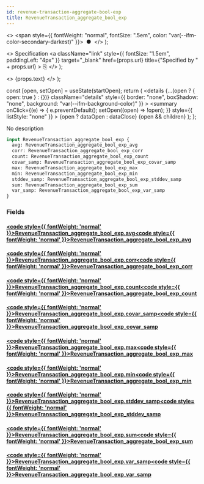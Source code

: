 ```yaml
---
id: revenue-transaction-aggregate-bool-exp
title: RevenueTransaction_aggregate_bool_exp
---
```


<head>
  <meta content="noindex" name="robots" />
  <meta charset="utf-8" />
</head>

  <>
    <span style={{ fontWeight: "normal", fontSize: ".5em", color: "var(--ifm-color-secondary-darkest)" }}>
      &nbsp;●&nbsp;
    </span>
  </>
);

  <>
    Specification
    <a
      className="link"
      style={{ fontSize: "1.5em", paddingLeft: "4px" }}
      target="_blank"
      href={props.url}
      title={"Specified by " + props.url}
    >
      ⎘
    </a>
  </>
);

  <>
    <span className={props.class}>{props.text}</span>
  </>
);


  const [open, setOpen] = useState(startOpen);
  return (
    <details
      {...(open ? { open: true } : {})}
      className="details"
      style={{ border: "none", boxShadow: "none", background: "var(--ifm-background-color)" }}
    >
      <summary
        onClick={(e) => {
          e.preventDefault();
          setOpen((open) => !open);
        }}
        style={{ listStyle: "none" }}
      >
        {open ? dataOpen : dataClose}
      </summary>
      {open && children}
    </details>
  );
};

No description

```graphql
input RevenueTransaction_aggregate_bool_exp {
  avg: RevenueTransaction_aggregate_bool_exp_avg
  corr: RevenueTransaction_aggregate_bool_exp_corr
  count: RevenueTransaction_aggregate_bool_exp_count
  covar_samp: RevenueTransaction_aggregate_bool_exp_covar_samp
  max: RevenueTransaction_aggregate_bool_exp_max
  min: RevenueTransaction_aggregate_bool_exp_min
  stddev_samp: RevenueTransaction_aggregate_bool_exp_stddev_samp
  sum: RevenueTransaction_aggregate_bool_exp_sum
  var_samp: RevenueTransaction_aggregate_bool_exp_var_samp
}
```

### Fields

#### [<code style={{ fontWeight: 'normal' }}>RevenueTransaction_aggregate_bool_exp.<b>avg</b></code>](#)<Bullet />[<code style={{ fontWeight: 'normal' }}><b>RevenueTransaction_aggregate_bool_exp_avg</b></code>](/docs/api/flow/graphql/envio/inputs/revenue-transaction-aggregate-bool-exp-avg.mdx) <Badge class="badge badge--secondary " text="input"/>

#### [<code style={{ fontWeight: 'normal' }}>RevenueTransaction_aggregate_bool_exp.<b>corr</b></code>](#)<Bullet />[<code style={{ fontWeight: 'normal' }}><b>RevenueTransaction_aggregate_bool_exp_corr</b></code>](/docs/api/flow/graphql/envio/inputs/revenue-transaction-aggregate-bool-exp-corr.mdx) <Badge class="badge badge--secondary " text="input"/>

#### [<code style={{ fontWeight: 'normal' }}>RevenueTransaction_aggregate_bool_exp.<b>count</b></code>](#)<Bullet />[<code style={{ fontWeight: 'normal' }}><b>RevenueTransaction_aggregate_bool_exp_count</b></code>](/docs/api/flow/graphql/envio/inputs/revenue-transaction-aggregate-bool-exp-count.mdx) <Badge class="badge badge--secondary " text="input"/>

#### [<code style={{ fontWeight: 'normal' }}>RevenueTransaction_aggregate_bool_exp.<b>covar_samp</b></code>](#)<Bullet />[<code style={{ fontWeight: 'normal' }}><b>RevenueTransaction_aggregate_bool_exp_covar_samp</b></code>](/docs/api/flow/graphql/envio/inputs/revenue-transaction-aggregate-bool-exp-covar-samp.mdx) <Badge class="badge badge--secondary " text="input"/>

#### [<code style={{ fontWeight: 'normal' }}>RevenueTransaction_aggregate_bool_exp.<b>max</b></code>](#)<Bullet />[<code style={{ fontWeight: 'normal' }}><b>RevenueTransaction_aggregate_bool_exp_max</b></code>](/docs/api/flow/graphql/envio/inputs/revenue-transaction-aggregate-bool-exp-max.mdx) <Badge class="badge badge--secondary " text="input"/>

#### [<code style={{ fontWeight: 'normal' }}>RevenueTransaction_aggregate_bool_exp.<b>min</b></code>](#)<Bullet />[<code style={{ fontWeight: 'normal' }}><b>RevenueTransaction_aggregate_bool_exp_min</b></code>](/docs/api/flow/graphql/envio/inputs/revenue-transaction-aggregate-bool-exp-min.mdx) <Badge class="badge badge--secondary " text="input"/>

#### [<code style={{ fontWeight: 'normal' }}>RevenueTransaction_aggregate_bool_exp.<b>stddev_samp</b></code>](#)<Bullet />[<code style={{ fontWeight: 'normal' }}><b>RevenueTransaction_aggregate_bool_exp_stddev_samp</b></code>](/docs/api/flow/graphql/envio/inputs/revenue-transaction-aggregate-bool-exp-stddev-samp.mdx) <Badge class="badge badge--secondary " text="input"/>

#### [<code style={{ fontWeight: 'normal' }}>RevenueTransaction_aggregate_bool_exp.<b>sum</b></code>](#)<Bullet />[<code style={{ fontWeight: 'normal' }}><b>RevenueTransaction_aggregate_bool_exp_sum</b></code>](/docs/api/flow/graphql/envio/inputs/revenue-transaction-aggregate-bool-exp-sum.mdx) <Badge class="badge badge--secondary " text="input"/>

#### [<code style={{ fontWeight: 'normal' }}>RevenueTransaction_aggregate_bool_exp.<b>var_samp</b></code>](#)<Bullet />[<code style={{ fontWeight: 'normal' }}><b>RevenueTransaction_aggregate_bool_exp_var_samp</b></code>](/docs/api/flow/graphql/envio/inputs/revenue-transaction-aggregate-bool-exp-var-samp.mdx) <Badge class="badge badge--secondary " text="input"/>
